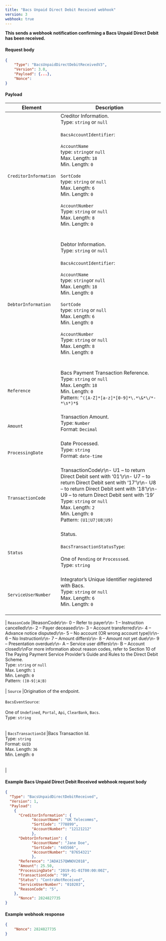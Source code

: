 ```yaml
---
title: "Bacs Unpaid Direct Debit Received webhook"
version: 3
webhook: true
---
```


**This sends a webhook notification confirming a Bacs Unpaid Direct Debit has been received.**

#### Request body

```json
{
    "Type": "BacsUnpaidDirectDebitReceivedV3",
    "Version": 3.0,
    "Payload": {...},
    "Nonce":
}
```

#### Payload
| Element                       | Description                                                                                                                                                                                                                                                                                                                                                                                                                                                                                                                                                                                                                                                                                                                                                                                                                             |
|-------------------------------|-----------------------------------------------------------------------------------------------------------------------------------------------------------------------------------------------------------------------------------------------------------------------------------------------------------------------------------------------------------------------------------------------------------------------------------------------------------------------------------------------------------------------------------------------------------------------------------------------------------------------------------------------------------------------------------------------------------------------------------------------------------------------------------------------------------------------------------------|
| `CreditorInformation`                      |Creditor Information.<br />Type: `string` or `null`<br/><br />`BacsAccountIdentifier`:<br /><br />`AccountName`<br />        type: `string`or `null`<br />        Max. Length: `18`<br />        Min. Length: `0`<br /><br />`SortCode`<br />        type: `string` or `null`<br />        Max. Length: `6`<br />        Min. Length: `0`<br /> <br /> `AccountNumber`<br />        Type: `string` or `null`<br />        Max. Length: `8`<br />        Min. Length: `0`<br />        <br /><br />   
| `DebtorInformation`                      |Debtor Information.<br />Type: `string` or `null`<br/><br />`BacsAccountIdentifier`:<br /><br />`AccountName`<br />        type: `string`or `null`<br />        Max. Length: `18`<br />        Min. Length: `0`<br /><br />`SortCode`<br />        type: `string` or `null`<br />        Max. Length: `6`<br />        Min. Length: `0`<br /> <br /> `AccountNumber`<br />        Type: `string` or `null`<br />        Max. Length: `8`<br />        Min. Length: `0`<br />        <br /><br />   
| `Reference`                      |Bacs Payment Transaction Reference. <br />Type: `string` or `null`<br/>Max. Length: `18`	<br/>Min. Length: `0`<br/>Pattern: `^([A-Z]*[a-z]*[0-9]*\.*\&*\/*-*\s*)*$`<br /><br />   
| `Amount`            |Transaction Amount.<br /> Type: `Number`<br/>Format: `Decimal`<br /><br />
| `ProcessingDate`       |Date Processed.<br/>Type: `string` <br/>Format: `date-time`<br/><br />
| `TransactionCode`            |TransactionCode\r\n- U1 – to return Direct Debit sent with ‘01’\r\n- U7 – to return Direct Debit sent with ‘17’\r\n- U8 – to return Direct Debit sent with ‘18’\r\n- U9 – to return Direct Debit sent with ‘19’<br /> Type: `string` or `null`<br/>Max. Length: `2`<br/>Min. Length: `0`<br /> Pattern: `(U1¦U7¦U8¦U9)`<br /> <br/> 
| `Status`                      |Status.<br /><br />`BacsTransactionStatusType`:<br /><br />One of `Pending` or `Processsed`. <br /> Type: `string` <br /><br />
| `ServiceUserNumber`                    |Integrator’s Unique Identifier registered with Bacs.<br /> Type: `string` or `null`<br />  Max. Length: `6`<br />    Min. Length: `0` <br /> <br /> 
 
| `ReasonCode`       |ReasonCode\r\n- 0 – Refer to payer\r\n- 1 – Instruction cancelled\r\n- 2 – Payer deceased\r\n- 3 – Account transferred\r\n- 4 – Advance notice disputed\r\n- 5 – No account (OR wrong account type)\r\n- 6 – No Instruction\r\n- 7 – Amount differs\r\n- 8 – Amount not yet due\r\n- 9 – Presentation overdue\r\n- A – Service user differs\r\n- B – Account closed\r\nFor more information about reason codes, refer to Section 10 of The Paying Payment Service Provider’s Guide and Rules to the Direct Debit Scheme.<br/>Type: `string` or `null`<br/>Max. Length: `1`<br/>Min. Length: `0`<br />        Pattern: `([0-9]¦A¦B)`<br /> <br /> 
| `Source` |Origination of the endpoint.<br /><br />`BacsEventSource`:<br /><br />One of `Undefined`, `Portal`, `Api`, `ClearBank`, `Bacs`. <br /> Type: `string` <br /><br />                                             
| `BacsTransactionId`             |Bacs Transaction Id.<br />Type: `string`<br />Format: `GUID`<br/>Max. Length: `36`<br/>Min. Length: `0`<br/>  <br />      
                                                                                                                                                                                                                                          |

#### Example Bacs Unpaid Direct Debit Received webhook request body

```json
{
  "Type": "BacsUnpaidDirectDebitReceived",
  "Version": 1,
  "Payload":
    {
      "CreditorInformation": {
			"AccountName": "UK Telecomms",
			"SortCode": "778899",
			"AccountNumber": "12121212"
            },
      "DebtorInformation": {
			"AccountName": "Jane Doe",
			"SortCode": "445566",
			"AccountNumber": "87654321"
            },
      "Reference": "JADA157QWNOV2018",
      "Amount": 25.50,
      "ProcessingDate": "2019-01-01T00:00:00Z",
      "TransactionCode": "99",
      "Status": "ContraNotReceived",
      "ServiceUserNumber": "010203",
      "ReasonCode": "5",
    },
      "Nonce": 2824827735
}
```
#### Example webhook response

```json
{
    "Nonce": 2824827735
}
```
